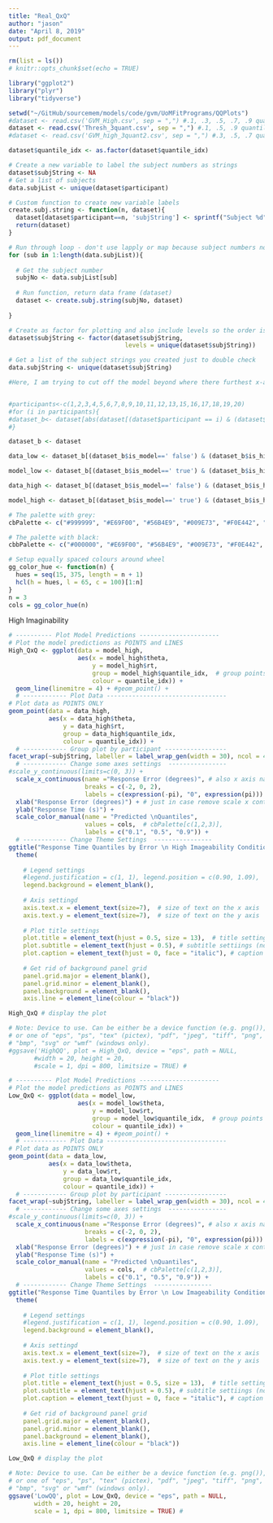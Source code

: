 ```yaml
---
title: "Real_QxQ"
author: "jason"
date: "April 8, 2019"
output: pdf_document
---
```


```r

rm(list = ls())
# knitr::opts_chunk$set(echo = TRUE)

library("ggplot2")
library("plyr")
library("tidyverse")
```

```r
setwd("~/GitHub/sourcemem/models/code/gvm/UoMFitPrograms/QQPlots")
#dataset <- read.csv('GVM_High.csv', sep = ",") #.1, .3, .5, .7, .9 quantiles
dataset <- read.csv('Thresh_3quant.csv', sep = ",") #.1, .5, .9 quantiles
#dataset <- read.csv('GVM_high_3quant2.csv', sep = ",") #.3, .5, .7 quantiles

dataset$quantile_idx <- as.factor(dataset$quantile_idx)

```

```r

# Create a new variable to label the subject numbers as strings 
dataset$subjString <- NA
# Get a list of subjects 
data.subjList <- unique(dataset$participant)

# Custom function to create new variable labels 
create.subj.string <- function(n, dataset){
  dataset[dataset$participant==n, 'subjString'] <- sprintf("Subject %d", n)
  return(dataset)
}

# Run through loop - don't use lapply or map because subject numbers not in order 
for (sub in 1:length(data.subjList)){
  
  # Get the subject number 
  subjNo <- data.subjList[sub]
  
  # Run function, return data frame (dataset)
  dataset <- create.subj.string(subjNo, dataset)
  
}

# Create as factor for plotting and also include levels so the order is correct 
dataset$subjString <- factor(dataset$subjString, 
                                levels = unique(dataset$subjString))

# Get a list of the subject strings you created just to double check 
data.subjString <- unique(dataset$subjString)


```

```r

#Here, I am trying to cut off the model beyond where there furthest x-axis response error quantiles are. Philip does something similar so the model doesn't look like its just totally missing. Doesn't seem to work though, STOP 8/4/19


#participants<-c(1,2,3,4,5,6,7,8,9,10,11,12,13,15,16,17,18,19,20)
#for (i in participants){
#dataset_b<- dataset[abs(dataset[(dataset$participant == i) & (dataset$is_model == ' true'),]$theta) < max(abs(dataset[(dataset$participant == i)&(dataset$is_model== ' false'),]$theta)),]
#} 

dataset_b <- dataset

data_low <- dataset_b[(dataset_b$is_model==' false') & (dataset_b$is_high==' false'),]

model_low <- dataset_b[(dataset_b$is_model==' true') & (dataset_b$is_high==' false'),]

data_high <- dataset_b[(dataset_b$is_model==' false') & (dataset_b$is_high==' true'),]

model_high <- dataset_b[(dataset_b$is_model==' true') & (dataset_b$is_high==' true'),]


```



```r

# The palette with grey:
cbPalette <- c("#999999", "#E69F00", "#56B4E9", "#009E73", "#F0E442", "#0072B2", "#D55E00", "#CC79A7")

# The palette with black:
cbbPalette <- c("#000000", "#E69F00", "#56B4E9", "#009E73", "#F0E442", "#0072B2", "#D55E00", "#CC79A7")

# Setup equally spaced colours around wheel 
gg_color_hue <- function(n) {
  hues = seq(15, 375, length = n + 1)
  hcl(h = hues, l = 65, c = 100)[1:n]
}
n = 3
cols = gg_color_hue(n)


```

High Imaginability 
```r

# ---------- Plot Model Predictions ----------------------
# Plot the model predictions as POINTS and LINES 
High_QxQ <- ggplot(data = model_high, 
                   aes(x = model_high$theta, 
                       y = model_high$rt, 
                       group = model_high$quantile_idx,  # group points according to quantiles 
                       colour = quantile_idx)) + 
  geom_line(linemitre = 4) + #geom_point() + 
  # ------------ Plot Data ---------------------------------
# Plot data as POINTS ONLY
geom_point(data = data_high, 
           aes(x = data_high$theta, 
               y = data_high$rt, 
               group = data_high$quantile_idx, 
               colour = quantile_idx)) + 
  # ------------ Group plot by participant -----------------
facet_wrap(~subjString, labeller = label_wrap_gen(width = 30), ncol = 4, scale = "free") + 
  # ------------ Change some axes settings  ----------------
#scale_y_continuous(limits=c(0, 3)) + 
  scale_x_continuous(name ="Response Error (degrees)", # also x axis name 
                     breaks = c(-2, 0, 2),
                     labels = c(expression(-pi), "0", expression(pi))) + 
  xlab("Response Error (degrees)") + # just in case remove scale x continuous 
  ylab("Response Time (s)") + 
  scale_color_manual(name = "Predicted \nQuantiles",
                     values = cols,  # cbPalette[c(1,2,3)], 
                     labels = c("0.1", "0.5", "0.9")) + 
  # ------------ Change Theme Settings  ----------------
ggtitle("Response Time Quantiles by Error \n High Imageability Condition") + 
  theme(
    
    # Legend settings 
    #legend.justification = c(1, 1), legend.position = c(0.90, 1.09),
    legend.background = element_blank(),
    
    # Axis settingd 
    axis.text.x = element_text(size=7),  # size of text on the x axis 
    axis.text.y = element_text(size=7),  # size of text on the y axis 
    
    # Plot title settings 
    plot.title = element_text(hjust = 0.5, size = 13),  # title settings (note, centering requires h = 0.5)
    plot.subtitle = element_text(hjust = 0.5), # subtitle settiings (note, centering requires h = 0.5)
    plot.caption = element_text(hjust = 0, face = "italic"), # caption settings 
    
    # Get rid of background panel grid 
    panel.grid.major = element_blank(), 
    panel.grid.minor = element_blank(),
    panel.background = element_blank(), 
    axis.line = element_line(colour = "black"))

High_QxQ # display the plot 

# Note: Device to use. Can be either be a device function (e.g. png()), 
# or one of "eps", "ps", "tex" (pictex), "pdf", "jpeg", "tiff", "png", 
# "bmp", "svg" or "wmf" (windows only).
#ggsave('HighQQ', plot = High_QxQ, device = "eps", path = NULL,
       #width = 20, height = 20, 
       #scale = 1, dpi = 800, limitsize = TRUE) # 

```


```r
# ---------- Plot Model Predictions ----------------------
# Plot the model predictions as POINTS and LINES 
Low_QxQ <- ggplot(data = model_low, 
                   aes(x = model_low$theta, 
                       y = model_low$rt, 
                       group = model_low$quantile_idx,  # group points according to quantiles 
                       colour = quantile_idx)) + 
  geom_line(linemitre = 4) + #geom_point() + 
  # ------------ Plot Data ---------------------------------
# Plot data as POINTS ONLY
geom_point(data = data_low, 
           aes(x = data_low$theta, 
               y = data_low$rt, 
               group = data_low$quantile_idx, 
               colour = quantile_idx)) + 
  # ------------ Group plot by participant -----------------
facet_wrap(~subjString, labeller = label_wrap_gen(width = 30), ncol = 4, scale = "free") + 
  # ------------ Change some axes settings  ----------------
#scale_y_continuous(limits=c(0, 3)) + 
  scale_x_continuous(name ="Response Error (degrees)", # also x axis name 
                     breaks = c(-2, 0, 2),
                     labels = c(expression(-pi), "0", expression(pi))) + 
  xlab("Response Error (degrees)") + # just in case remove scale x continuous 
  ylab("Response Time (s)") + 
  scale_color_manual(name = "Predicted \nQuantiles",
                     values = cols,  # cbPalette[c(1,2,3)], 
                     labels = c("0.1", "0.5", "0.9")) + 
  # ------------ Change Theme Settings  ----------------
ggtitle("Response Time Quantiles by Error \n Low Imageability Condition") + 
  theme(
    
    # Legend settings 
    #legend.justification = c(1, 1), legend.position = c(0.90, 1.09),
    legend.background = element_blank(),
    
    # Axis settingd 
    axis.text.x = element_text(size=7),  # size of text on the x axis 
    axis.text.y = element_text(size=7),  # size of text on the y axis 
    
    # Plot title settings 
    plot.title = element_text(hjust = 0.5, size = 13),  # title settings (note, centering requires h = 0.5)
    plot.subtitle = element_text(hjust = 0.5), # subtitle settiings (note, centering requires h = 0.5)
    plot.caption = element_text(hjust = 0, face = "italic"), # caption settings 
    
    # Get rid of background panel grid 
    panel.grid.major = element_blank(), 
    panel.grid.minor = element_blank(),
    panel.background = element_blank(), 
    axis.line = element_line(colour = "black"))

Low_QxQ # display the plot 

# Note: Device to use. Can be either be a device function (e.g. png()), 
# or one of "eps", "ps", "tex" (pictex), "pdf", "jpeg", "tiff", "png", 
# "bmp", "svg" or "wmf" (windows only).
ggsave('LowQQ', plot = Low_QxQ, device = "eps", path = NULL,
       width = 20, height = 20, 
       scale = 1, dpi = 800, limitsize = TRUE) # 
```